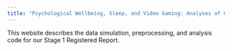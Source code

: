 ```yaml
---
title: "Psychological Wellbeing, Sleep, and Video Gaming: Analyses of Comprehensive Digital Traces"
---
```


This website describes the data simulation, preprocessing, and analysis code for our Stage 1 Registered Report. 